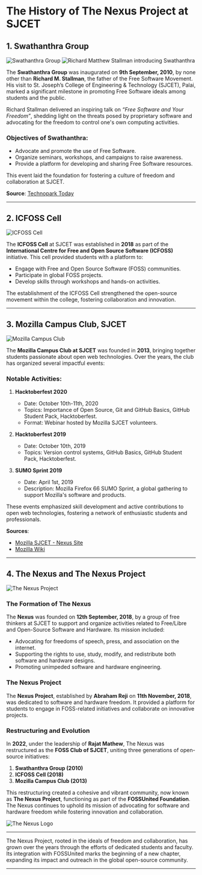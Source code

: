 # The History of The Nexus Project at SJCET

## 1. Swathanthra Group
![Swathanthra Group](images/swathantratha_logo.jpeg)
![Richard Matthew Stallman introducing Swathanthra](images/RMS_swathantra_introductionsjcet.jpeg)

The **Swathanthra Group** was inaugurated on **9th September, 2010**, by none other than **Richard M. Stallman**, the father of the Free Software Movement. His visit to St. Joseph’s College of Engineering & Technology (SJCET), Palai, marked a significant milestone in promoting Free Software ideals among students and the public. 

Richard Stallman delivered an inspiring talk on *“Free Software and Your Freedom”*, shedding light on the threats posed by proprietary software and advocating for the freedom to control one's own computing activities. 

### Objectives of Swathanthra:
- Advocate and promote the use of Free Software.
- Organize seminars, workshops, and campaigns to raise awareness.
- Provide a platform for developing and sharing Free Software resources.

This event laid the foundation for fostering a culture of freedom and collaboration at SJCET.

**Source**: [Technopark Today](https://www.technoparktoday.com/richard-stallman-in-kerala-to-inagurate-swathanthra-1-0/)

---

## 2. ICFOSS Cell
![ICFOSS Cell](images/ICFOSS_logo.jpeg)

The **ICFOSS Cell** at SJCET was established in **2018** as part of the **International Centre for Free and Open Source Software (ICFOSS)** initiative. This cell provided students with a platform to:
- Engage with Free and Open Source Software (FOSS) communities.
- Participate in global FOSS projects.
- Develop skills through workshops and hands-on activities.

The establishment of the ICFOSS Cell strengthened the open-source movement within the college, fostering collaboration and innovation.

---

## 3. Mozilla Campus Club, SJCET
![Mozilla Campus Club](images/mozilla_sjcet_logo.png)

The **Mozilla Campus Club at SJCET** was founded in **2013**, bringing together students passionate about open web technologies. Over the years, the club has organized several impactful events:

### Notable Activities:
1. **Hacktoberfest 2020**
   - Date: October 10th-11th, 2020
   - Topics: Importance of Open Source, Git and GitHub Basics, GitHub Student Pack, Hacktoberfest.
   - Format: Webinar hosted by Mozilla SJCET volunteers.

2. **Hacktoberfest 2019**
   - Date: October 10th, 2019
   - Topics: Version control systems, GitHub Basics, GitHub Student Pack, Hacktoberfest.

3. **SUMO Sprint 2019**
   - Date: April 1st, 2019
   - Description: Mozilla Firefox 66 SUMO Sprint, a global gathering to support Mozilla's software and products.

These events emphasized skill development and active contributions to open web technologies, fostering a network of enthusiastic students and professionals.

**Sources**:  
- [Mozilla SJCET - Nexus Site](https://nexus.sjcetpalai.ac.in/mozilla/)  
- [Mozilla Wiki](https://wiki.mozilla.org/index.php?title=SJCET&oldid=677950)

---

## 4. The Nexus and The Nexus Project
![The Nexus Project](images/the_nexus_project_logo.jpeg)

### The Formation of The Nexus
The **Nexus** was founded on **12th September, 2018**, by a group of free thinkers at SJCET to support and organize activities related to Free/Libre and Open-Source Software and Hardware. Its mission included:
- Advocating for freedoms of speech, press, and association on the internet.
- Supporting the rights to use, study, modify, and redistribute both software and hardware designs.
- Promoting unimpeded software and hardware engineering.

### The Nexus Project
The **Nexus Project**, established by **Abraham Reji** on **11th November, 2018**, was dedicated to software and hardware freedom. It provided a platform for students to engage in FOSS-related initiatives and collaborate on innovative projects.

### Restructuring and Evolution
In **2022**, under the leadership of **Rajat Mathew**, The Nexus was restructured as the **FOSS Club of SJCET**, uniting three generations of open-source initiatives:
1. **Swathanthra Group (2010)**  
2. **ICFOSS Cell (2018)**  
3. **Mozilla Campus Club (2013)**  

This restructuring created a cohesive and vibrant community, now known as **The Nexus Project**, functioning as part of the **FOSSUnited Foundation**. The Nexus continues to uphold its mission of advocating for software and hardware freedom while fostering innovation and collaboration.

![The Nexus Logo](images/nexus_logo.jpeg)

---



The Nexus Project, rooted in the ideals of freedom and collaboration, has grown over the years through the efforts of dedicated students and faculty. Its integration with FOSSUnited marks the beginning of a new chapter, expanding its impact and outreach in the global open-source community.

---
